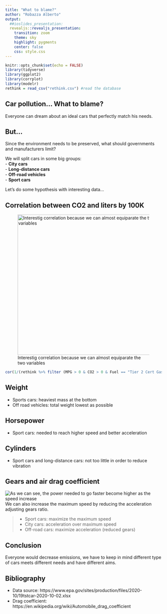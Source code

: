---
title: "What to blame?"
author: "Robazza Alberto"
output:
  ##ioslides_presentation:
  revealjs::revealjs_presentation:
    transition: zoom
    theme: sky
    highlight: pygments
    center: false
    css: style.css
---

```{r setup, include=FALSE}
knitr::opts_chunk$set(echo = FALSE)
library(tidyverse)
library(ggplot2)
library(corrplot)
library(modelr)
rethink = read_csv("rethink.csv") #read the database
```

## Car pollution... What to blame?

Everyone can dream about an ideal cars that perfectly match his needs.

## But...

Since the environment needs to be preserved, what should governments and manufacturers limit?  
  
We will split cars in some big groups:  
- **City cars**  
- **Long-distance cars**  
- **Off-road vehicles**  
- **Sport cars**  
  
Let's do some hypothesis with interesting data...

## Correlation between CO2 and liters by 100K
![Interestig correlation because we can almost equiparate the two variables](CO2km.png){height=450px}
```{r pressure}
cor(1/(rethink %>% filter (MPG > 0 & CO2 > 0 & Fuel == "Tier 2 Cert Gasoline"))$MPG, (rethink %>% filter (MPG > 0 & CO2 > 0 & Fuel == "Tier 2 Cert Gasoline"))$CO2)
```
## Weight

- Sports cars: heaviest mass at the bottom  
- Off road vehicles: total weight lowest as possible

## Horsepower

- Sport cars: needed to reach higher speed and better acceleration  

## Cylinders

- Sport cars and long-distance cars: not too little in order to reduce vibration

## Gears and air drag coefficient

![As we can see, the power needed to go faster become higher as the speed increase](cd.png)  
We can also increase the maximum speed by reducing the acceleration adjusting gears ratio.  

>  - Sport cars: maximize the maximum speed  
- City cars: acceleration over maximum speed  
- Off-road cars: maximize acceleration (reduced gears)

## Conclusion

Everyone would decrease emissions, we have to keep in mind different type of cars meets different needs and have different aims.

## Bibliography

- Data source: https://www.epa.gov/sites/production/files/2020-10/19tstcar-2020-10-02.xlsx  
- Drag coefficient: https://en.wikipedia.org/wiki/Automobile_drag_coefficient
